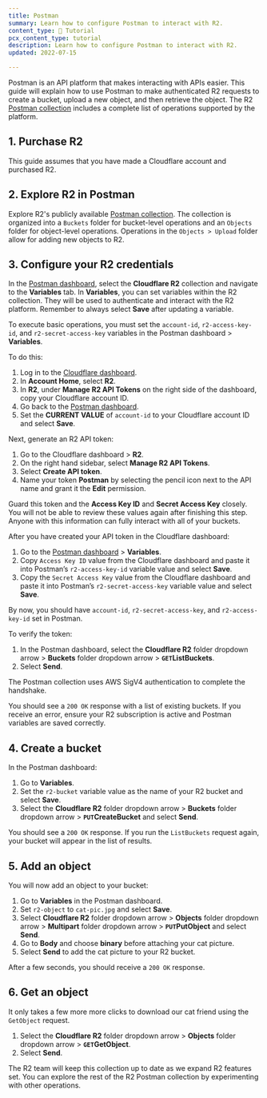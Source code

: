 ```yaml
---
title: Postman
summary: Learn how to configure Postman to interact with R2.
content_type: 📝 Tutorial
pcx_content_type: tutorial
description: Learn how to configure Postman to interact with R2.
updated: 2022-07-15

---
```


Postman is an API platform that makes interacting with APIs easier. This guide will explain how to use Postman to make authenticated R2 requests to create a bucket, upload a new object, and then retrieve the object. The R2 [Postman collection](https://www.postman.com/cloudflare-r2/workspace/cloudflare-r2/collection/20913290-14ddd8d8-3212-490d-8647-88c9dc557659?action=share\&creator=20913290) includes a complete list of operations supported by the platform.

## 1. Purchase R2

This guide assumes that you have made a Cloudflare account and purchased R2.

## 2. Explore R2 in Postman

Explore R2's publicly available [Postman collection](https://www.postman.com/cloudflare-r2/workspace/cloudflare-r2/collection/20913290-14ddd8d8-3212-490d-8647-88c9dc557659?action=share\&creator=20913290). The collection is organized into a `Buckets` folder for bucket-level operations and an `Objects` folder for object-level operations. Operations in the `Objects > Upload` folder allow for adding new objects to R2.

## 3. Configure your R2 credentials

In the [Postman dashboard](https://www.postman.com/cloudflare-r2/workspace/cloudflare-r2/collection/20913290-14ddd8d8-3212-490d-8647-88c9dc557659?action=share\&creator=20913290\&ctx=documentation), select the **Cloudflare R2** collection and navigate to the **Variables** tab. In **Variables**, you can set variables within the R2 collection. They will be used to authenticate and interact with the R2 platform. Remember to always select **Save** after updating a variable.

To execute basic operations, you must set the `account-id`, `r2-access-key-id`, and `r2-secret-access-key` variables in the Postman dashboard > **Variables**.

To do this:

1. Log in to the [Cloudflare dashboard](https://dash.cloudflare.com/?account=r2).
2. In **Account Home**, select **R2**.
3. In **R2**, under **Manage R2 API Tokens** on the right side of the dashboard, copy your Cloudflare account ID.
4. Go back to the [Postman dashboard](https://www.postman.com/cloudflare-r2/workspace/cloudflare-r2/collection/20913290-14ddd8d8-3212-490d-8647-88c9dc557659?action=share\&creator=20913290\&ctx=documentation).
5. Set the **CURRENT VALUE** of `account-id` to your Cloudflare account ID and select **Save**.

Next, generate an R2 API token:

1. Go to the Cloudflare dashboard > **R2**.
2. On the right hand sidebar, select **Manage R2 API Tokens**.
3. Select **Create API token**.
4. Name your token **Postman** by selecting the pencil icon next to the API name and grant it the **Edit** permission.

Guard this token and the **Access Key ID** and **Secret Access Key** closely. You will not be able to review these values again after finishing this step. Anyone with this information can fully interact with all of your buckets.

After you have created your API token in the Cloudflare dashboard:

1. Go to the [Postman dashboard](https://www.postman.com/cloudflare-r2/workspace/cloudflare-r2/collection/20913290-14ddd8d8-3212-490d-8647-88c9dc557659?action=share\&creator=20913290\&ctx=documentation) > **Variables**.
2. Copy `Access Key ID` value from the Cloudflare dashboard and paste it into Postman’s `r2-access-key-id` variable value and select **Save**.
3. Copy the `Secret Access Key` value from the Cloudflare dashboard and paste it into Postman’s `r2-secret-access-key` variable value and select **Save**.

By now, you should have `account-id`, `r2-secret-access-key`, and `r2-access-key-id` set in Postman.

To verify the token:

1. In the Postman dashboard, select the **Cloudflare R2** folder dropdown arrow > **Buckets** folder dropdown arrow > **`GET`ListBuckets**.
2. Select **Send**.

The Postman collection uses AWS SigV4 authentication to complete the handshake.

You should see a `200 OK` response with a list of existing buckets. If you receive an error, ensure your R2 subscription is active and Postman variables are saved correctly.

## 4. Create a bucket

In the Postman dashboard:

1. Go to **Variables**.
2. Set the `r2-bucket` variable value as the name of your R2 bucket and select **Save**.
3. Select the **Cloudflare R2** folder dropdown arrow > **Buckets** folder dropdown arrow > **`PUT`CreateBucket** and select **Send**.

You should see a `200 OK` response. If you run the `ListBuckets` request again, your bucket will appear in the list of results.

## 5. Add an object

You will now add an object to your bucket:

1. Go to **Variables** in the Postman dashboard.
2. Set `r2-object` to `cat-pic.jpg` and select **Save**.
3. Select **Cloudflare R2** folder dropdown arrow > **Objects** folder dropdown arrow > **Multipart** folder dropdown arrow > **`PUT`PutObject** and select **Send**.
4. Go to **Body** and choose **binary** before attaching your cat picture.
5. Select **Send** to add the cat picture to your R2 bucket.

After a few seconds, you should receive a `200 OK` response.

## 6. Get an object

It only takes a few more more clicks to download our cat friend using the `GetObject` request.

1. Select the **Cloudflare R2** folder dropdown arrow > **Objects** folder dropdown arrow > **`GET`GetObject**.
2. Select **Send**.

The R2 team will keep this collection up to date as we expand R2 features set. You can explore the rest of the R2 Postman collection by experimenting with other operations.
